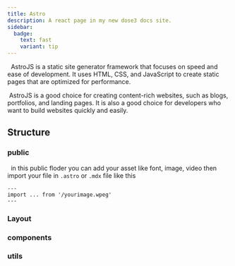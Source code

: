 ```yaml
---
title: Astro
description: A react page in my new dose3 docs site.
sidebar:
  badge:
    text: fast
    variant: tip
---
```



&nbsp;&nbsp;AstroJS is a static site generator framework that focuses on speed and ease of development. It uses HTML, CSS, and JavaScript to create static pages that are optimized for performance.

&nbsp;AstroJS is a good choice for creating content-rich websites, such as blogs, portfolios, and landing pages. It is also a good choice for developers who want to build websites quickly and easily.

## Structure
### public
&nbsp;&nbsp;in this public floder you can add your asset like font, image, video then import your file in `.astro` or `.mdx` file like this
```astro
---
import ... from '/yourimage.wpeg'
---
```
### Layout
### components
### utils
